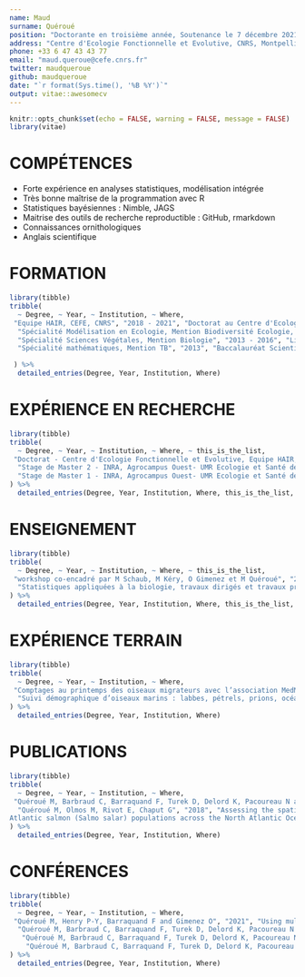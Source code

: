 ```yaml
---
name: Maud
surname: Quéroué
position: "Doctorante en troisième année, Soutenance le 7 décembre 2021"
address: "Centre d'Ecologie Fonctionnelle et Evolutive, CNRS, Montpellier"
phone: +33 6 47 43 43 77
email: "maud.queroue@cefe.cnrs.fr"
twitter: maudqueroue
github: maudqueroue
date: "`r format(Sys.time(), '%B %Y')`"
output: vitae::awesomecv
---
```


```r
knitr::opts_chunk$set(echo = FALSE, warning = FALSE, message = FALSE)
library(vitae)
```

# COMPÉTENCES

 * Forte expérience en analyses statistiques, modélisation intégrée
 * Très bonne maîtrise de la programmation avec R
 * Statistiques bayésiennes : Nimble, JAGS
 * Maitrise des outils de recherche reproductible : GitHub, rmarkdown
 * Connaissances ornithologiques
 * Anglais scientifique

# FORMATION

```r
library(tibble)
tribble(
  ~ Degree, ~ Year, ~ Institution, ~ Where,
 "Equipe HAIR, CEFE, CNRS", "2018 - 2021", "Doctorat au Centre d'Ecologie Fonctionnelle et Evolutive", "Montpellier, France",
  "Spécialité Modélisation en Ecologie, Mention Biodiversité Ecologie, Evolution", "2016 - 2018", "Master Université de Rennes 1", "Rennes, France",
  "Spécialité Sciences Végétales, Mention Biologie", "2013 - 2016", "Licence Université de Rennes 1", "Rennes, France",
  "Spécialité mathématiques, Mention TB", "2013", "Baccalauréat Scientifique - Lycée Pierre Guéguin", "Concarneau, France"

 ) %>% 
  detailed_entries(Degree, Year, Institution, Where)
```

# EXPÉRIENCE EN RECHERCHE

```r
library(tibble)
tribble(
  ~ Degree, ~ Year, ~ Institution, ~ Where, ~ this_is_the_list,
 "Doctorat - Centre d'Ecologie Fonctionnelle et Evolutive, Equipe HAIR, CNRS. Encadrement : Olivier Gimenez, Pierre-Yves Henry, Christophe Barbraud", "2018 - 2021", "Utilisation des modèles intégrés de population multi-espèces pour comprendre les relations interspécifiques chez les oiseaux", "Montpellier, France","Modèles de population intégrés, Capture-recapture, Inférence bayésienne, Modèles multi-espèces",
  "Stage de Master 2 - INRA, Agrocampus Ouest- UMR Ecologie et Santé des Écosystèmes. Encadrement: Etienne Rivot et Maxime Olmos", "2018 - 8 mois", "Réponses des populations de saumon atlantique (Salmo salar) aux changements de l’écosystème marin : Analyse de la synchronie dans la dynamique de populations des différentes unités de stock de l’océan Atlantique", "Rennes, France","Modèles bayésiens hiérarchiques, Covariation spatiale, Approche multi-échelles",
  "Stage de Master 1 - INRA, Agrocampus Ouest- UMR Ecologie et Santé des Écosystèmes. Encadrement: Etienne Rivot et Maxime Olmos", "2017 - 4 mois", "Déclin de l’abondance du saumon atlantique (Salmo salar) dans l’Atlantique Nord : Affiner les hypothèses de modélisation de la phase juvénile du cycle de vie pour mieux comprendre la dynamique des populations", "Rennes, France","Modèles bayésiens hiérarchiques, Modèle de cycle de vie, Prise en compte de la densité dépendance"
) %>% 
  detailed_entries(Degree, Year, Institution, Where, this_is_the_list, .protect = FALSE)
```

# ENSEIGNEMENT

```r
library(tibble)
tribble(
  ~ Degree, ~ Year, ~ Institution, ~ Where, ~ this_is_the_list,
 "workshop co-encadré par M Schaub, M Kéry, O Gimenez et M Quéroué", "2020", "Workshop modèles de population intégrés", "","Présentation de la méthodologie et d'un cas d'étude sur les modèles de population intégrés multi-espèces",
  "Statistiques appliquées à la biologie, travaux dirigés et travaux pratiques niveau Master 1", "2018-2019", "Professeure vacataire - Université de Montpellier", "Montpellier, France","Apprentissage de R, Statistiques descriptives, Statistiques inférentielles, Modèles linéaires"
) %>% 
  detailed_entries(Degree, Year, Institution, Where, this_is_the_list, .protect = FALSE)
```

# EXPÉRIENCE TERRAIN

```r
library(tibble)
tribble(
  ~ Degree, ~ Year, ~ Institution, ~ Where,
 "Comptages au printemps des oiseaux migrateurs avec l’association MedMigration", "2019 - 2021", "Bénévole suivi de migration des oiseaux", "Leucate, France",
  "Suivi démographique d’oiseaux marins : labbes, pétrels, prions, océanites", "2018 - 2 mois", "Campagne d’été à Kerguelen - Aide terrain programme 109 ORNITHO-ECO", "Terres Australes et Antarctiques Françaises",
) %>% 
  detailed_entries(Degree, Year, Institution, Where)
```


# PUBLICATIONS

```r
library(tibble)
tribble(
  ~ Degree, ~ Year, ~ Institution, ~ Where,
 "Quéroué M, Barbraud C, Barraquand F, Turek D, Delord K, Pacoureau N and Gimenez O", "2021", "Multispecies integrated population model reveals bottom‐up dynamics in a seabird predator–prey system", "Ecological Monographs",
  "Quéroué M, Olmos M, Rivot E, Chaput G", "2018", "Assessing the spatial synchrony in the marine survival of
Atlantic salmon (Salmo salar) populations across the North Atlantic Ocean", "WGNAS Working Paper",
) %>% 
  detailed_entries(Degree, Year, Institution, Where)
```

# CONFÉRENCES

```r
library(tibble)
tribble(
  ~ Degree, ~ Year, ~ Institution, ~ Where,
 "Quéroué M, Henry P-Y, Barraquand F and Gimenez O", "2021", "Using multispecies integrated population model to understand competition between birds: A case study on Great tits and Blue tits", "EURING Analytical Meeting & Workshop",
  "Quéroué M, Barbraud C, Barraquand F, Turek D, Delord K, Pacoureau N and Gimenez O", "2020", "Revealing how interspecific relationships and environmental fluctuations affect seabirds’ population dynamics: A multispecies demography approach", "International Statistical Ecology Conference",
   "Quéroué M, Barbraud C, Barraquand F, Turek D, Delord K, Pacoureau N and Gimenez O", "2020", "Multispecies integrated population models reveal the relative contribution of interspecific relationships and climate fluctuations on seabirds demography", "World Seabird Twitter Conference",
    "Quéroué M, Barbraud C, Barraquand F, Turek D, Delord K, Pacoureau N and Gimenez O", "2020", "Utilisation de modèles de population intégrés pour comprendre les effets des relations interspecifiques et des fluctuations climatiques dans la dynamique d’oiseaux marins", "GDR Ecologie Statistique",
) %>% 
  detailed_entries(Degree, Year, Institution, Where)
```
